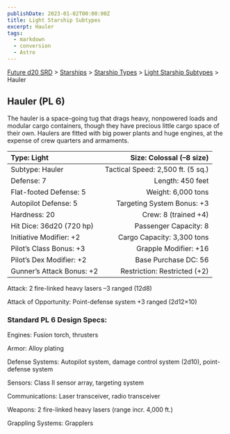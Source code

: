 ```yaml
---
publishDate: 2023-01-02T00:00:00Z
title: Light Starship Subtypes
excerpt: Hauler
tags:
  - markdown
  - conversion
  - Astro
---
```






[Future d20 SRD](/#futureD20) > [Starships](future-d20-srd-starships-index) > [Starship Types](future-d20-srd-starships-starship-types-index) > [Light Starship Subtypes](future-d20-srd-starships-starship-types-light-starship-subtypes-index) > Hauler




## Hauler (PL 6)


The hauler is a space-going tug that drags heavy, nonpowered loads and modular cargo containers, though they have precious little cargo space of their own. Haulers are fitted with big power plants and huge engines, at the expense of crew quarters and armaments.


| Type: Light | Size: Colossal (–8 size) |
| :------------- | --------------------------: |
| Subtype: Hauler | Tactical Speed: 2,500 ft. (5 sq.) |
| Defense: 7 | Length: 450 feet |
| Flat-footed Defense: 5 | Weight: 6,000 tons |
| Autopilot Defense: 5 | Targeting System Bonus: +3 |
| Hardness: 20 | Crew: 8 (trained +4) |
| Hit Dice: 36d20 (720 hp) | Passenger Capacity: 8 |
| Initiative Modifier: +2 | Cargo Capacity: 3,300 tons |
| Pilot’s Class Bonus: +3 | Grapple Modifier: +16 |
| Pilot’s Dex Modifier: +2 | Base Purchase DC: 56 |
| Gunner’s Attack Bonus: +2 | Restriction: Restricted (+2) |



Attack: 2 fire-linked heavy lasers –3 ranged (12d8)


Attack of Opportunity: Point-defense system +3 ranged (2d12×10)


### Standard PL 6 Design Specs:


Engines: Fusion torch, thrusters


Armor: Alloy plating


Defense Systems: Autopilot system, damage control system (2d10), point-defense system


Sensors: Class II sensor array, targeting system


Communications: Laser transceiver, radio transceiver


Weapons: 2 fire-linked heavy lasers (range incr. 4,000 ft.)


Grappling Systems: Grapplers



